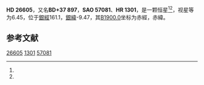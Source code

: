 {{Starbox begin
| name = HD 26605
}}
{{Starbox observe
| epoch = [[J2000.0|J2000.0]]
| constell = {{星座名待查}}<ref name=SIMBAD>{{cite web
 | url=http://simbad.u-strasbg.fr/simbad/sim-id?Ident=HR+1301
 | title=Pulsating variable Star
 | publisher=Centre de Données astronomiques de Strasbourg
 | work=SIMBAD
 | accessdate=2012-07-13
 | archive-date=2016-03-17
 | archive-url=https://web.archive.org/web/20160317210526/http://simbad.u-strasbg.fr/simbad/sim-id?Ident=HR+1301
 | dead-url=no
 }}</ref><ref name=DATA>{{cite web
 | url=http://vizier.u-strasbg.fr/viz-bin/VizieR-5?-out.add=.&-source=5050&-corr=PK=HR&-out.max=9999&HR=1301
 | title=VizieR Detailed Page
 | accessdate=2012-07-13
 | archive-date=2019-02-16
 | archive-url=https://web.archive.org/web/20190216104525/http://vizier.u-strasbg.fr/viz-bin/VizieR-5?-out.add=.&-source=5050&-corr=PK=HR&-out.max=9999&HR=1301
 | dead-url=no
 }}</ref>
| 星官 = 
| ra = {{RA|4|13|59.6}}<ref name=SIMBAD /><ref name=DATA />
| dec = {{DEC|+37|58|1}}<ref name=SIMBAD /><ref name=DATA />
| appmag_v = 6.45<ref name=SIMBAD /><ref name=DATA />
}}
{{Starbox character
| class = G9III<ref name=SIMBAD /><ref name=DATA />
| b-v = <ref name=SIMBAD /><ref name=DATA />
| u-b = <ref name=SIMBAD /><ref name=DATA />
| r-i = <ref name=SIMBAD /><ref name=DATA />
| variable = 
}}
{{Starbox astrometry
| radial_v = 
| prop_mo_ra = 29
| parallax = 
| p_error = 
}}
{{Starbox catalog
| names =BD+37 897，[[SAO星表|SAO]] 57081，[[HD星表|HD]] 26605，[[HR星表|HR]] 1301}}
{{Starbox reference |Simbad=HR+1301}}
{{Starbox end}}

'''HD 26605'''，又名'''BD+37 897'''，'''SAO 57081'''、'''HR 1301'''，是一颗恒星<ref name=SIMBAD /><ref name=DATA />，视星等为6.45，位于[[銀道座標系|銀經]]161.1，[[銀道座標系|銀緯]]-9.47，其[[B1900.0|B1900.0]]坐标为赤經{{RA|4|7|20.5}}，赤緯{{DEC|+37|-9.47|41}}。

== 参考文献 ==
{{reflist}}

{{star-stub}}

[[Category:HD和HDE天體|26605]]
[[Category:HR天體|1301]]
[[Category:SAO天體|57081]]